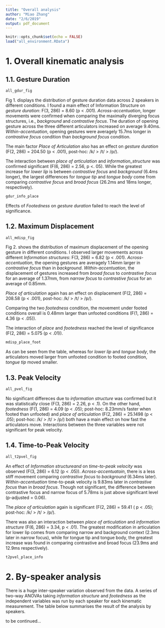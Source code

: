 ```yaml
---
title: "Overall analysis"
author: "Miao Zhang"
date: "2/6/2019"
output: pdf_document
---
```


```r
knitr::opts_chunk$set(echo = FALSE)
load("all_environment.RData")
```

# 1. Overall kinematic analysis 
## 1.1. Gesture Duration
```r
all_gdur_fig
```

Fig 1. displays the distribution of gesture duration data across 2 speakers in different conditions. I found a main effect of Information Structure on *gesture duration*: F(3, 286) = 8.60 (p < .001). *Across-accentuation*, longer movements were confirmed when comparing the maximally diverging focus structures, i.e., *background* and *contrastive focus*. The duration of opening gesture across the three different articulators increased on average 9.40ms. *Within-accentuation*, opening gestures were averagely 15.7ms longer in *contrastive focus* condition than *background focus* condition.

The main factor *Place of Articulation* also has an effect on *gesture duration* (F(2, 286) = 204.50 (p < .001), post-hoc: /k/ > /t/ > /p/).

The interaction between *place of articulation* and *information_structure* was confirmed significant (F(6, 286) = 2.56, p <. 05). While the greatest increase for *lower lip* is between *contrastive focus* and *background* (6.4ms longer), the largest differences for *tongue tip* and *tongue body* come from comparing *contrastive focus* and *broad focus* (26.2ms and 18ms longer, respectively). 

```r
gdur_info_place
```

Effects of *Footedness* on *gesture duration* failed to reach the level of significance. 

## 1.2. Maximum Displacement
```r
all_mdisp_fig
```

Fig 2. shows the distribution of maximum displacement of the opening gesture in different conditions. I observed larger movements across different *Information structures*: F(3, 286) = 6.82 (p < .001). *Across-accentuation*, the opening gestures are averagely 1.14mm larger in *contrastive focus* than in *background*. *Within-accentuation*, the displacement of gestures increased from *broad focus* to *contrastive focus* for an average of 1.37mm, from *narrow focus* to *contrastive focus* for an average of 0.85mm.

*Place of articulation* again has an effect on displacement (F(2, 286) = 208.58 (p < .001), post-hoc: /k/ > /t/ > /p/).

Comparing the two *footedness* condition, the movement under footed conditions overall is 0.48mm larger than unfooted conditions (F(1, 286) = 4.36 (p < .05)).

The interaction of *place* and *footedness* reached the level of significance (F(2, 286) = 5.075 (p < .01)).

```r
mdisp_place_foot
```

As can be seen from the table, whereas for *lower lip* and *tongue body*, the articulators moved larger from unfooted condition to footed condition, *tongue tip* moved smaller.

## 1.3. Peak Velocity
```r
all_pvel_fig
```

No significant differeces due to *information structure* was confirmed but it was statistically close (F(3, 286) = 2.26, p < .1). On the other hand, *footedness* (F(1, 286) = 4.09 (p < .05); post-hoc: 8.23mm/s faster when footed than unfooted) and *place of articulation* (F(2, 286) = 25.1498 (p < .05); post-hoc: /k/ > /t/ > /p/) both have a main effect on how fast the articulators move. Interactions between the three variables were not significant for peak velocity. 

## 1.4. Time-to-Peak Velocity
```r
all_t2pvel_fig
```

An effect of *Information structureand* on *time-to-peak velocity* was observed (F(3, 286) = 6.12 (p < .05)). *Across-accentuatoin*, there is a less stiff movement comparing *contrastive focus* to *background* (6.34ms later). *Within-accentuation* time-to-peak velocity is 9.83ms later in *contrastive focus* than in *broad focus*. Though not significant, the difference between contrastive focus and narrow focus of 5.78ms is just above significant level (p-adjusted = 0.06).

The *place of articulation* again is significant (F(2, 286) = 59.41 ( p < .05); post-hoc: /k/ > /t/ > /p/).

There was also an interaction between *place of articulation* and *information structure* (F(6, 286) = 3.34, p < .01). The greatest modification in articulation for lower lip comes from comparing narrow and background context (2.3ms later in narrow focus), while for tongue tip and tongue body, the greatest increase was found in comparing contrastive and broad focus (23.9ms and 12.9ms respectively).

```r
t2pvel_place_info
```

# 2. By-speaker analysis
There is a huge inter-speaker variation observed from the data. A series of two-way ANOVAs taking *information structure* and *footedness* as the independent variables was run by each speaker for each kinematic measurement. The table below summarises the result of the analysis by speakers. 

to be continued...